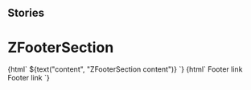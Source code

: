 
## Stories

<Meta title="Footer/ZFooterSection" component="z-footer-section" />

# ZFooterSection

<Preview>
  <Story name="z-footer-section">
    {html` <z-footer-section name="${text("name", "Section title")}">
      ${text("content", "ZFooterSection content")}
    </z-footer-section>`}
  </Story>
  <Story name="use-case">
    {html` <z-footer-section name="Zanichelli">
      <z-footer-link>Footer link</z-footer-link>
      <z-footer-link>Footer link</z-footer-link>
    </z-footer-section>`}
  </Story>
</Preview>

<Props of="z-footer-section" />
